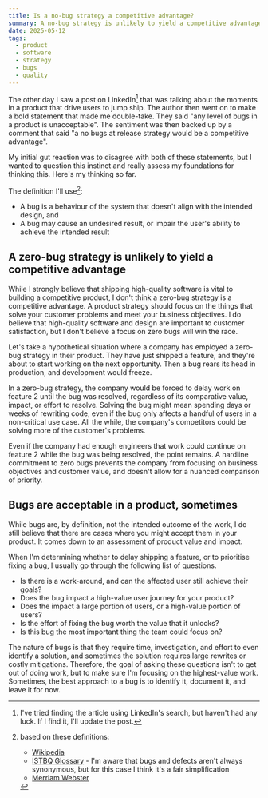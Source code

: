 ```yaml
---
title: Is a no-bug strategy a competitive advantage?
summary: A no-bug strategy is unlikely to yield a competitive advantage. Bugs are acceptable in a product, sometimes.
date: 2025-05-12
tags:
  - product
  - software
  - strategy
  - bugs
  - quality
---
```


The other day I saw a post on LinkedIn[^1] that was talking about the moments in a product that drive users to jump ship. The author then went on to make a bold statement that made me double-take. They said "any level of bugs in a product is unacceptable". The sentiment was then backed up by a comment that said "a no bugs at release strategy would be a competitive advantage".

My initial gut reaction was to disagree with both of these statements, but I wanted to question this instinct and really assess my foundations for thinking this. Here's my thinking so far.

The definition I'll use[^2]:

- A bug is a behaviour of the system that doesn't align with the intended design, and
- A bug may cause an undesired result, or impair the user's ability to achieve the intended result

## A zero-bug strategy is unlikely to yield a competitive advantage

While I strongly believe that shipping high-quality software is vital to building a competitive product, I don't think a zero-bug strategy is a competitive advantage. A product strategy should focus on the things that solve your customer problems and meet your business objectives. I do believe that high-quality software and design are important to customer satisfaction, but I don't believe a focus on zero bugs will win the race.

Let's take a hypothetical situation where a company has employed a zero-bug strategy in their product. They have just shipped a feature, and they're about to start working on the next opportunity. Then a bug rears its head in production, and development would freeze.

In a zero-bug strategy, the company would be forced to delay work on feature 2 until the bug was resolved, regardless of its comparative value, impact, or effort to resolve. Solving the bug might mean spending days or weeks of rewriting code, even if the bug only affects a handful of users in a non-critical use case. All the while, the company's competitors could be solving more of the customer's problems.

Even if the company had enough engineers that work could continue on feature 2 while the bug was being resolved, the point remains. A hardline commitment to zero bugs prevents the company from focusing on business objectives and customer value, and doesn't allow for a nuanced comparison of priority.

## Bugs are acceptable in a product, sometimes

While bugs are, by definition, not the intended outcome of the work, I do still believe that there are cases where you might accept them in your product. It comes down to an assessment of product value and impact.

When I'm determining whether to delay shipping a feature, or to prioritise fixing a bug, I usually go through the following list of questions.

- Is there is a work-around, and can the affected user still achieve their goals?
- Does the bug impact a high-value user journey for your product?
- Does the impact a large portion of users, or a high-value portion of users?
- Is the effort of fixing the bug worth the value that it unlocks?
- Is this bug the most important thing the team could focus on?

The nature of bugs is that they require time, investigation, and effort to even identify a solution, and sometimes the solution requires large rewrites or costly mitigations. Therefore, the goal of asking these questions isn't to get out of doing work, but to make sure I'm focusing on the highest-value work. Sometimes, the best approach to a bug is to identify it, document it, and leave it for now.

[^1]: I've tried finding the article using LinkedIn's search, but haven't had any luck. If I find it, I'll update the post.

[^2]: based on these definitions:

    - [Wikipedia](<https://en.wikipedia.org/wiki/Bug_(engineering)>)
    - [ISTBQ Glossary](https://glossary.istqb.org/en_US/term/defect?term=defect&exact_matches_first=true) - I'm aware that bugs and defects aren't always synonymous, but for this case I think it's a fair simplification
    - [Merriam Webster](https://www.merriam-webster.com/dictionary/bug)
